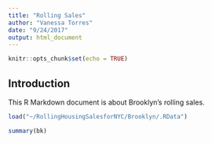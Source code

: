 ```yaml
---
title: "Rolling Sales"
author: "Vanessa Torres"
date: "9/24/2017"
output: html_document
---
```


```r
knitr::opts_chunk$set(echo = TRUE)
```
## Introduction
This R Markdown document is about Brooklyn's rolling sales.
```r
load("~/RollingHousingSalesforNYC/Brooklyn/.RData")
```
```r
summary(bk)
```

